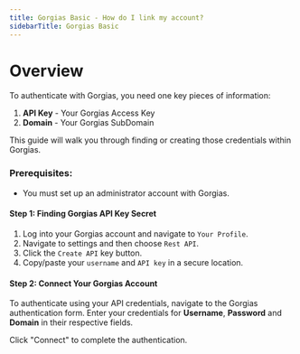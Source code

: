 ```yaml
---
title: Gorgias Basic - How do I link my account?
sidebarTitle: Gorgias Basic
---
```



# Overview

To authenticate with Gorgias, you need one key pieces of information:
1. **API Key** - Your Gorgias Access Key
2. **Domain** - Your Gorgias SubDomain

This guide will walk you through finding or creating those credentials within Gorgias.

### Prerequisites:

- You must set up an administrator account with Gorgias.

#### Step 1: Finding Gorgias API Key Secret
1. Log into your Gorgias account and navigate to `Your Profile`.
2. Navigate to settings and then choose `Rest API`.
3. Click the `Create API` key button.
4. Copy/paste your `username` and `API key` in a secure location.



#### Step 2: Connect Your Gorgias Account

To authenticate using your API credentials, navigate to the Gorgias authentication form.
Enter your credentials for **Username**, **Password** and **Domain** in their respective fields.

Click "Connect" to complete the authentication.

